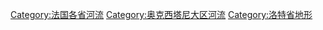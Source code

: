 [[Category:法国各省河流|Category:法国各省河流]]
[[Category:奥克西塔尼大区河流|Category:奥克西塔尼大区河流]]
[[Category:洛特省地形|Category:洛特省地形]]